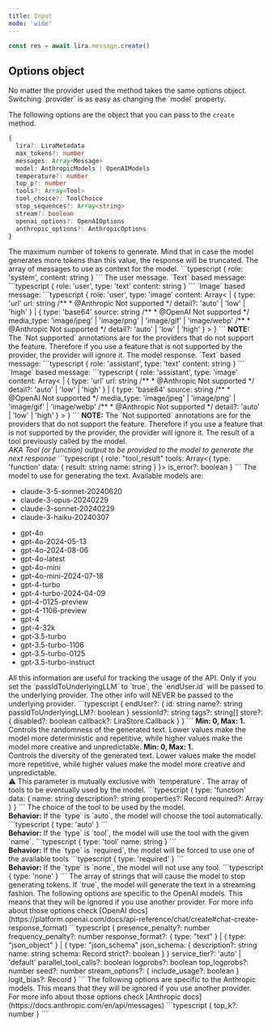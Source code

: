```yaml
---
title: Input
mode: 'wide'
---
```


```typescript
const res = await lira.message.create()
```

## Options object

<Tip>
  No matter the provider used the method takes the same options object.
  Switching `provider` is as easy as changing the `model` property.
</Tip>

The following options are the object that you can pass to the `create` method.

```typescript
{
  lira?: LiraMetadata
  max_tokens?: number
  messages: Array<Message>
  model: AnthropicModels | OpenAIModels
  temperature?: number
  top_p?: number
  tools?: Array<Tool>
  tool_choice?: ToolChoice
  stop_sequences?: Array<string>
  stream?: boolean
  openai_options?: OpenAIOptions
  anthropic_options?: AnthropicOptions
}
```

<ParamField body="max_tokens" name="max_tokens" type="number" default="2000">
  The maximum number of tokens to generate. Mind that in case the model
  generates more tokens than this value, the response will be truncated.
</ParamField>

<ParamField body="messages" name="messages" type="Array<Message>" required>
  The array of messages to use as context for the model.

  <Expandable title="System">
  ```typescript
  {
    role: 'system',
    content: string
  }
  ```
  </Expandable>

  <Expandable title="User">
  The user message.
  `Text` based message:
  ```typescript
  {
    role: 'user',
    type: 'text'
    content: string
  }
  ```
  `Image` based message:
  ```typescript
  {
    role: 'user',
    type: 'image'
    content: Array<
    | {
        type: 'url'
        url: string
        /**
         * @Anthropic Not supported
         */
        detail?: 'auto' | 'low' | 'high'
      }
    | {
        type: 'base64'
        source: string
        /**
         * @OpenAI Not supported
         */
        media_type: 'image/jpeg' | 'image/png' | 'image/gif' | 'image/webp'
        /**
         * @Anthropic Not supported
         */
        detail?: 'auto' | 'low' | 'high'
      }
  >
  }
  ```
  <b>NOTE:</b> The `Not supported` annotations are for the providers that do not support the feature. Therefore if you use a feature that is not supported by the provider, the provider will ignore it.
  </Expandable>

  <Expandable title="Assistant">
  The model response.
  `Text` based message:
  ```typescript
  {
    role: 'assistant',
    type: 'text'
    content: string
  }
  ```
  `Image` based message:
  ```typescript
  {
    role: 'assistant',
    type: 'image'
    content: Array<
    | {
        type: 'url'
        url: string
        /**
         * @Anthropic Not supported
         */
        detail?: 'auto' | 'low' | 'high'
      }
    | {
        type: 'base64'
        source: string
        /**
         * @OpenAI Not supported
         */
        media_type: 'image/jpeg' | 'image/png' | 'image/gif' | 'image/webp'
        /**
         * @Anthropic Not supported
         */
        detail?: 'auto' | 'low' | 'high'
      }
  >
  }
  ```
  <b>NOTE:</b> The `Not supported` annotations are for the providers that do not support the feature. Therefore if you use a feature that is not supported by the provider, the provider will ignore it.
  </Expandable>

  <Expandable title="Tool Result">
  The result of a tool previously called by the model.
  <br/>
  <i>AKA Tool (or function) output to be provided to the model to generate the next response</i>
  ```typescript
  {
    role: "tool_result"
    tools: Array<{
      type: 'function'
      data: {
        result: string
        name: string
      }
    }>
    is_error?: boolean
  }
  ```
  </Expandable>
</ParamField>

<ParamField body="model" name="model" type="string" required>
  The model to use for generating the text. Available models are:
  <Expandable title="Anthropic models">
    <ul>
      <li>claude-3-5-sonnet-20240620</li>
      <li>claude-3-opus-20240229</li>
      <li>claude-3-sonnet-20240229</li>
      <li>claude-3-haiku-20240307</li>
    </ul>
  </Expandable>
  <Expandable title="OpenAI models">
    <ul>
      <li>gpt-4o</li>
      <li>gpt-4o-2024-05-13</li>
      <li>gpt-4o-2024-08-06</li>
      <li>gpt-4o-latest</li>
      <li>gpt-4o-mini</li>
      <li>gpt-4o-mini-2024-07-18</li>
      <li>gpt-4-turbo</li>
      <li>gpt-4-turbo-2024-04-09</li>
      <li>gpt-4-0125-preview</li>
      <li>gpt-4-1106-preview</li>
      <li>gpt-4</li>
      <li>gpt-4-32k</li>
      <li>gpt-3.5-turbo</li>
      <li>gpt-3.5-turbo-1106</li>
      <li>gpt-3.5-turbo-0125</li>
      <li>gpt-3.5-turbo-instruct</li>
    </ul>
  </Expandable>
</ParamField>

<ParamField body="metadata" name="metadata" type="LiraMetadata">
All this information are useful for tracking the usage of the API.
<Note>Only if you set the `passIdToUnderlyingLLM` to `true`, the `endUser.id` will be passed to the underlying provider. The other info will NEVER be passed to the underlying provider.</Note>
```typescript
{
  endUser?: {
    id: string
    name?: string
    passIdToUnderlyingLLM?: boolean
  }
  sessionId?: string
  tags?: string[]
  store?: {
    disabled?: boolean
    callback?: LiraStore.Callback
  }
}
```
</ParamField>

<ParamField body="temperature" name="temperature" type="number" default="0.5">
  <b>Min: 0, Max: 1.</b>
  <br />
  Controls the randomness of the generated text. Lower values make the model
  more deterministic and repetitive, while higher values make the model more
  creative and unpredictable.
</ParamField>

<ParamField body="top_p" name="top_p" type="number" default="1">
  <b>Min: 0, Max: 1.</b>
  <br />
  Controls the diversity of the generated text. Lower values make the model more
  repetitive, while higher values make the model more creative and
  unpredictable.
  <br />
  ⚠️ This parameter is mutually exclusive with `temperature`.
</ParamField>

<ParamField body="tools" name="tools" type="Array<Tool>">
The array of tools to be eventually used by the model.
```typescript
{
  type: 'function'
  data: {
    name: string
    description?: string
    properties?: Record<string, unknown>
    required?: Array<string>
  }
}
```
</ParamField>

<ParamField body="tool_choice" name="tool_choice" type="ToolChoice">
The choice of the tool to be used by the model.
<br />
<b>Behavior:</b> If the `type` is `auto`, the model will choose the tool automatically.
```typescript
{
  type: 'auto'
}
```
<br />
<b>Behavior:</b> If the `type` is `tool`, the model will use the tool with the given `name`.
```typescript
{
  type: 'tool'
  name: string
}
```
<br />
<b>Behavior:</b> If the `type` is `required`, the model will be forced to use one of the available tools
```typescript
{
  type: 'required'
}
```
<br />
<b>Behavior:</b> If the `type` is `none`, the model will not use any tool.
```typescript
{
  type: 'none'
}
```
</ParamField>

<ParamField body="stop_sequences" name="stop_sequences" type="Array<string>">
  The array of strings that will cause the model to stop generating tokens.
</ParamField>

<ParamField body="stream" name="stream" type="boolean" default="false">
  If `true`, the model will generate the text in a streaming fashion.
</ParamField>

<ParamField body="openai_options" name="openai_options" type="OpenAIOptions">
The following options are specific to the OpenAI models. This means that they will be ignored if you use another provider.
<Info>For more info about those options check [OpenAI docs](https://platform.openai.com/docs/api-reference/chat/create#chat-create-response_format)</Info>
```typescript
{
  presence_penalty?: number
  frequency_penalty?: number
  response_format?: {
    type: "text"
  } | {
    type: "json_object"
  } | {
    type: "json_schema"
    json_schema: {
      description?: string
      name: string
      schema: Record<string, unknown>
      strict?: boolean
    }
  }
  service_tier?: 'auto' | 'default'
  parallel_tool_calls?: boolean
  logprobs?: boolean
  top_logprobs?: number
  seed?: number
  stream_options?: {
    include_usage?: boolean
  }
  logit_bias?: Record<string, number>
}
```
</ParamField>

<ParamField body="anthropic_options" name="anthropic_options" type="AnthropicOptions">
The following options are specific to the Anthropic models. This means that they will be ignored if you use another provider.
<Info>For more info about those options check [Anthropic docs](https://docs.anthropic.com/en/api/messages)</Info>
```typescript
{
  top_k?: number
}
```

</ParamField>
